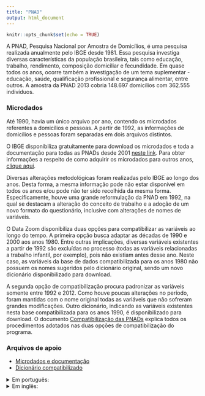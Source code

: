 ```yaml
---
title: "PNAD"
output: html_document
---
```


```r
knitr::opts_chunk$set(echo = TRUE)
```

A PNAD, Pesquisa Nacional por Amostra de Domicílios, é uma pesquisa realizada anualmente pelo IBGE desde 1981. Essa pesquisa investiga diversas características da população brasileira, tais como educação, trabalho, rendimento, composição domiciliar e fecundidade. Em quase todos os anos, ocorre também a investigação de um tema suplementar - educação, saúde, qualificação profissional e segurança alimentar, entre outros. A amostra da PNAD 2013 cobria 148.697 domicílios com 362.555 indivíduos.

### Microdados

Até 1990, havia um único arquivo por ano, contendo os microdados referentes a domicílios e pessoas. A partir de 1992, as informações de domicílios e pessoas foram separadas em dois arquivos distintos.

O IBGE disponibiliza gratuitamente para download os microdados e toda a documentação para todas as PNADs desde 2001 [neste link](https://www.ibge.gov.br/estatisticas/sociais/populacao/9127-pesquisa-nacional-por-amostra-de-domicilios.html?=&t=microdados). Para obter informações a respeito de como adquirir os microdados para outros anos, [clique aqui](https://loja.ibge.gov.br/catalogsearch/result/?q=pnad).

Diversas alterações metodológicas foram realizadas pelo IBGE ao longo dos anos. Desta forma, a mesma informação pode não estar disponível em todos os anos e/ou pode não ter sido recolhida da mesma forma. Especificamente, houve uma grande reformulação da PNAD em 1992, na qual se destacam a alteração do conceito de trabalho e a adoção de um novo formato do questionário, inclusive com alterações de nomes de variáveis.

O Data Zoom disponibiliza duas opções para compatibilizar as variáveis ao longo do tempo. A primeira opção busca adaptar as décadas de 1990 e 2000 aos anos 1980. Entre outras implicações, diversas variáveis existentes a partir de 1992 são excluídas no processo (todas as variáveis relacionadas a trabalho infantil, por exemplo), pois não existiam antes desse ano. Neste caso, as variáveis da base de dados compatibilizada para os anos 1980 não possuem os nomes sugeridos pelo dicionário original, sendo um novo dicionário disponibilizado para download.

A segunda opção de compatibilização procura padronizar as variáveis somente entre 1992 e 2012. Como houve poucas alterações no período, foram mantidas com o nome original todas as variáveis que não sofreram grandes modificações. Outro dicionário, indicando as variáveis existentes nesta base compatibilizada para os anos 1990, é disponibilizado para download. O documento [Compatibilização das PNADs](https://raw.githubusercontent.com/datazoompuc/datazoom_social_stata/master/docs/PNAD/compatibilizacao.pdf) explica todos os procedimentos adotados nas duas opções de compatibilização do programa.

### Arquivos de apoio

  - [Microdados e documentação](https://www.ibge.gov.br/estatisticas/sociais/populacao/9127-pesquisa-nacional-por-amostra-de-domicilios.html?=&t=microdados)
  - [Dicionário compatibilizado](https://raw.githubusercontent.com/datazoompuc/datazoom_social_stata/master/docs/PNAD/dicionario_compatibilizado.xlsx)

<details>
<summary> Em português: </summary>

  - [Compatibilização das PNADs](https://raw.githubusercontent.com/datazoompuc/datazoom_social_stata/master/docs/PNAD/compatibilizacao.pdf)
  - Dicionários anos 1980
    - [1981](https://raw.githubusercontent.com/datazoompuc/datazoom_social_stata/master/docs/PNAD/dicionario_1981.pdf), [1982](https://raw.githubusercontent.com/datazoompuc/datazoom_social_stata/master/docs/PNAD/dicionario_1982.pdf), [1983](https://raw.githubusercontent.com/datazoompuc/datazoom_social_stata/master/docs/PNAD/dicionario_1983.pdf), [1984](https://raw.githubusercontent.com/datazoompuc/datazoom_social_stata/master/docs/PNAD/dicionario_1984.pdf), [1985](https://raw.githubusercontent.com/datazoompuc/datazoom_social_stata/master/docs/PNAD/dicionario_1985.pdf), [1986](https://raw.githubusercontent.com/datazoompuc/datazoom_social_stata/master/docs/PNAD/dicionario_1986.pdf), [1987](https://raw.githubusercontent.com/datazoompuc/datazoom_social_stata/master/docs/PNAD/dicionario_1987.pdf), [1988](https://raw.githubusercontent.com/datazoompuc/datazoom_social_stata/master/docs/PNAD/dicionario_1988.pdf), [1989](https://raw.githubusercontent.com/datazoompuc/datazoom_social_stata/master/docs/PNAD/dicionario_1989.pdf)
  - Dicionários anos 1990
    - [1990](https://raw.githubusercontent.com/datazoompuc/datazoom_social_stata/master/docs/PNAD/dicionario_1990.pdf), [1992-1995 (Domicílios)](https://raw.githubusercontent.com/datazoompuc/datazoom_social_stata/master/docs/PNAD/dicionario_1992_1995_dom.pdf), [1992-1995 (Pessoas)](https://raw.githubusercontent.com/datazoompuc/datazoom_social_stata/master/docs/PNAD/dicionario_1992_1995_pess.pdf), [1996 (Pessoas)](https://raw.githubusercontent.com/datazoompuc/datazoom_social_stata/master/docs/PNAD/dicionario_1996_pess.pdf), [1996-1997 (Domicílios)](https://raw.githubusercontent.com/datazoompuc/datazoom_social_stata/master/docs/PNAD/dicionario_1996_1997_dom.pdf), [1997 (Pessoas)](https://raw.githubusercontent.com/datazoompuc/datazoom_social_stata/master/docs/PNAD/dicionario_1997_pess.pdf), [1998 (Pessoas)](https://raw.githubusercontent.com/datazoompuc/datazoom_social_stata/master/docs/PNAD/dicionario_1998_pess.pdf), [1998-1999 (Domicílios)](https://raw.githubusercontent.com/datazoompuc/datazoom_social_stata/master/docs/PNAD/dicionario_1998_1999_dom.pdf), [1999 (Pessoas)](https://raw.githubusercontent.com/datazoompuc/datazoom_social_stata/master/docs/PNAD/dicionario_1999_pess.pdf)
  - [Dicionário 2000-2012 (Domicílios)](https://raw.githubusercontent.com/datazoompuc/datazoom_social_stata/master/docs/PNAD/dicionario_2000s_dom.xlsx)
  - [Dicionário 2000-2012 (Pessoas)](https://raw.githubusercontent.com/datazoompuc/datazoom_social_stata/master/docs/PNAD/dicionario_2000s_pess.xlsx)  
  
</details>

<details>
<summary> Em inglês: </summary>

  - [Compatibilização das PNADs](https://raw.githubusercontent.com/datazoompuc/datazoom_social_stata/master/docs/PNAD/compatibilizacao_en.pdf)
  - Dicionários anos 1980
    - [1981](https://raw.githubusercontent.com/datazoompuc/datazoom_social_stata/master/docs/PNAD/dicionario_1981_en.pdf), [1982](https://raw.githubusercontent.com/datazoompuc/datazoom_social_stata/master/docs/PNAD/dicionario_1982_en.pdf), [1983](https://raw.githubusercontent.com/datazoompuc/datazoom_social_stata/master/docs/PNAD/dicionario_1983_en.pdf), [1984](https://raw.githubusercontent.com/datazoompuc/datazoom_social_stata/master/docs/PNAD/dicionario_1984_en.pdf), [1985](https://raw.githubusercontent.com/datazoompuc/datazoom_social_stata/master/docs/PNAD/dicionario_1985_en.pdf), [1986](https://raw.githubusercontent.com/datazoompuc/datazoom_social_stata/master/docs/PNAD/dicionario_1986_en.pdf), [1987](https://raw.githubusercontent.com/datazoompuc/datazoom_social_stata/master/docs/PNAD/dicionario_1987_en.pdf), [1988](https://raw.githubusercontent.com/datazoompuc/datazoom_social_stata/master/docs/PNAD/dicionario_1988_en.pdf), [1989](https://raw.githubusercontent.com/datazoompuc/datazoom_social_stata/master/docs/PNAD/dicionario_1989_en.pdf)
  - Dicionários anos 1990
    - [1990](https://raw.githubusercontent.com/datazoompuc/datazoom_social_stata/master/docs/PNAD/dicionario_1990_en.pdf), [1992-1995 (Domicílios)](https://raw.githubusercontent.com/datazoompuc/datazoom_social_stata/master/docs/PNAD/dicionario_1992_1995_dom_en.pdf), [1992-1995 (Pessoas)](https://raw.githubusercontent.com/datazoompuc/datazoom_social_stata/master/docs/PNAD/dicionario_1992_1995_pess_en.pdf), [1996 (Pessoas)](https://raw.githubusercontent.com/datazoompuc/datazoom_social_stata/master/docs/PNAD/dicionario_1996_pess_en.pdf), [1996-1997 (Domicílios)](https://raw.githubusercontent.com/datazoompuc/datazoom_social_stata/master/docs/PNAD/dicionario_1996_1997_dom_en.pdf), [1997 (Pessoas)](https://raw.githubusercontent.com/datazoompuc/datazoom_social_stata/master/docs/PNAD/dicionario_1997_pess_en.pdf), [1998 (Pessoas)](https://raw.githubusercontent.com/datazoompuc/datazoom_social_stata/master/docs/PNAD/dicionario_1998_pess_en.pdf), [1998-1999 (Domicílios)](https://raw.githubusercontent.com/datazoompuc/datazoom_social_stata/master/docs/PNAD/dicionario_1998_1999_dom_en.pdf), [1999 (Pessoas)](https://raw.githubusercontent.com/datazoompuc/datazoom_social_stata/master/docs/PNAD/dicionario_1999_pess_en.pdf)
  - [Dicionário 2000-2012 (Domicílios)](https://raw.githubusercontent.com/datazoompuc/datazoom_social_stata/master/docs/PNAD/dicionario_2000s_dom_en.xlsx)
  - [Dicionário 2000-2012 (Pessoas)](https://raw.githubusercontent.com/datazoompuc/datazoom_social_stata/master/docs/PNAD/dicionario_2000s_pess_en.xlsx)  
  
</details>



